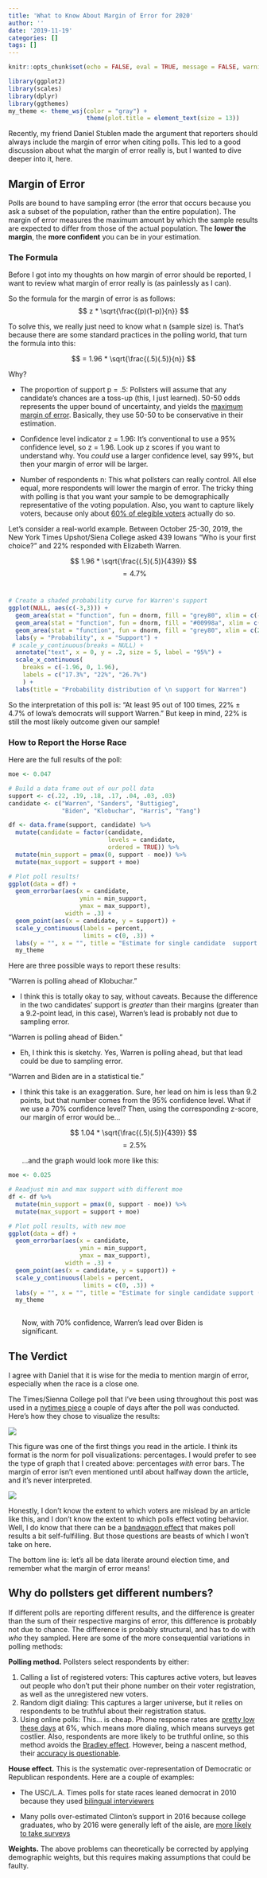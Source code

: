 ```yaml
---
title: 'What to Know About Margin of Error for 2020'
author: ''
date: '2019-11-19'
categories: []
tags: []
---
```


```r
knitr::opts_chunk$set(echo = FALSE, eval = TRUE, message = FALSE, warning = FALSE)

library(ggplot2)
library(scales)
library(dplyr)
library(ggthemes)
my_theme <- theme_wsj(color = "gray") +
                      theme(plot.title = element_text(size = 13))
```

Recently, my friend Daniel Stublen made the argument that reporters should always include the margin of error when citing polls. This led to a good discussion about what the margin of error really is, but I wanted to dive deeper into it, here.


## Margin of Error

Polls are bound to have sampling error (the error that occurs because you ask a subset of the population, rather than the entire population). The margin of error measures the maximum amount by which the sample results are expected to differ from those of the actual population. The **lower the margin**, the **more confident** you can be in your estimation. 

### The Formula

Before I got into my thoughts on how margin of error should be reported, I want to review what margin of error really is (as painlessly as I can).

So the formula for the margin of error is as follows:
$$ z * \sqrt{\frac{(p)(1-p)}{n}} $$

To solve this, we really just need to know what n (sample size) is. That's because there are some standard practices in the polling world, that turn the formula into this: 

$$ = 1.96 * \sqrt{\frac{(.5)(.5)}{n}} $$

Why?

* The proportion of support p = .5: Pollsters will assume that any candidate's chances are a toss-up (this, I just learned). 50-50 odds represents the upper bound of uncertainty, and yields the [maximum margin of error](https://abcnews.go.com/PollingUnit/sampling-error-means/story?id=5984818). Basically, they use 50-50 to be conservative in their estimation.

* Confidence level indicator z = 1.96: It's conventional to use a 95% confidence level, so z = 1.96. Look up z scores if you want to understand why. You *could* use a larger confidence level, say 99%, but then your margin of error will be larger.

* Number of respondents n: This what pollsters can really control. All else equal, more respondents will lower the margin of error. The tricky thing with polling is that you want your sample to be demographically representative of the voting population. Also, you want to capture likely voters, because only about [60% of elegible voters](https://fivethirtyeight.com/features/no-voter-turnout-wasnt-way-down-from-2012/) actually do so.

Let's consider a real-world example. Between October 25-30, 2019, the New York Times Upshot/Siena College asked 439 Iowans "Who is your first choice?" and 22% responded with Elizabeth Warren.

$$ 1.96 * \sqrt{\frac{(.5)(.5)}{439}} $$
$$ = 4.7\% $$
</br>

```r
# Create a shaded probability curve for Warren's support
ggplot(NULL, aes(c(-3,3))) +
  geom_area(stat = "function", fun = dnorm, fill = "grey80", xlim = c(-3, -2)) +
  geom_area(stat = "function", fun = dnorm, fill = "#00998a", xlim = c(-2, 2)) +
  geom_area(stat = "function", fun = dnorm, fill = "grey80", xlim = c(2, 3)) +
  labs(y = "Probability", x = "Support") + 
 # scale_y_continuous(breaks = NULL) + 
  annotate("text", x = 0, y = .2, size = 5, label = "95%") +
  scale_x_continuous(
    breaks = c(-1.96, 0, 1.96),
    labels = c("17.3%", "22%", "26.7%")
    ) +
  labs(title = "Probability distribution of \n support for Warren") 

```

So the interpretation of this poll is: "At least 95 out of 100 times, $22 \% \pm 4.7\%$ of Iowa's democrats will support Warren." But keep in mind, 22% is still the most likely outcome given our sample! 


### How to Report the Horse Race

Here are the full results of the poll:

```r
moe <- 0.047

# Build a data frame out of our poll data
support <- c(.22, .19, .18, .17, .04, .03, .03)
candidate <- c("Warren", "Sanders", "Buttigieg",
               "Biden", "Klobuchar", "Harris", "Yang")

df <- data.frame(support, candidate) %>%
  mutate(candidate = factor(candidate,
                            levels = candidate,
                            ordered = TRUE)) %>% 
  mutate(min_support = pmax(0, support - moe)) %>%
  mutate(max_support = support + moe)

# Plot poll results!
ggplot(data = df) +
  geom_errorbar(aes(x = candidate,
                    ymin = min_support,
                    ymax = max_support),
                width = .3) +
  geom_point(aes(x = candidate, y = support)) + 
  scale_y_continuous(labels = percent,
                     limits = c(0, .3)) +
  labs(y = "", x = "", title = "Estimate for single candidate  support (95% confidence)") + 
  my_theme 
```

Here are three possible ways to report these results: 

"Warren is polling ahead of Klobuchar." 

* I think this is totally okay to say, without caveats. Because the difference in the two candidates' support is *greater* than their margins (greater than a 9.2-point lead, in this case), Warren's lead is probably not due to sampling error.

"Warren is polling ahead of Biden."

* Eh, I think this is sketchy. Yes, Warren is polling ahead, but that lead could be due to sampling error.


"Warren and Biden are in a statistical tie." 

* I think this take is an exaggeration. Sure, her lead on him is less than 9.2 points, but that number comes from the 95% confidence level. What if we use a 70% confidence level? Then, using the corresponding z-score, our margin of error would be...

$$ 1.04 * \sqrt{\frac{(.5)(.5)}{439}} $$
$$ = 2.5\% $$ 

|        ...and the graph would look more like this: 

```r
moe <- 0.025

# Readjust min and max support with different moe
df <- df %>%
  mutate(min_support = pmax(0, support - moe)) %>%
  mutate(max_support = support + moe)

# Plot poll results, with new moe
ggplot(data = df) +
  geom_errorbar(aes(x = candidate,
                    ymin = min_support,
                    ymax = max_support),
                width = .3) +
  geom_point(aes(x = candidate, y = support)) + 
  scale_y_continuous(labels = percent,
                     limits = c(0, .3)) +
  labs(y = "", x = "", title = "Estimate for single candidate support (confidence = 70%)") + 
  my_theme
  
```

|        Now, with 70% confidence, Warren's lead over Biden is 
|        significant.


## The Verdict

I agree with Daniel that it is wise for the media to mention margin of error, especially when the race is a close one. 

The Times/Sienna College poll that I've been using throughout this post was used in a [nytimes piece](https://www.nytimes.com/2019/11/01/us/politics/iowa-poll-warren-biden.html) a couple of days after the poll was conducted. Here's how they chose to visualize the results: 

![](https://i.imgur.com/ppEyQ9m.jpg)

This figure was one of the first things you read in the article. I think its format is the norm for poll visualizations: percentages. I would prefer to see the type of graph that I created above: percentages *with* error bars. The margin of error isn't even mentioned until about halfway down the article, and it's never interpreted. 

![](https://i.imgur.com/xaTQN9m.jpg)

Honestly, I don't know the extent to which voters are mislead by an article like this, and I don't know the extent to which polls effect voting behavior. Well, I do know that there can be a [bandwagon effect](http://researchdmr.com/Why_Are_Polls_Self_Fulfilling_Prophecies) that makes poll results a bit self-fulfilling. But those questions are beasts of which I won't take on here.

The bottom line is: let's all be data literate around election time, and remember what the margin of error means!


## Why do pollsters get different numbers?

If different polls are reporting different results, and the difference is greater than the sum of their respective margins of error, this difference is probably not due to chance. The difference is probably structural, and has to do with *who* they sampled. Here are some of the more consequential variations in polling methods: 


**Polling method.** Pollsters select respondents by either:

1. Calling a list of registered voters: This captures active voters, but leaves out people who don't put their phone number on their voter registration, as well as the unregistered new voters.
2. Random digit dialing: This captures a larger universe, but it relies on respondents to be truthful about their registration status.
3. Using online polls: This... is cheap. Phone response rates are [pretty low these days](https://www.pewresearch.org/fact-tank/2019/02/27/response-rates-in-telephone-surveys-have-resumed-their-decline/) at 6%, which means more dialing, which means surveys get costlier. Also, respondents are more likely to be truthful online, so this method avoids the [Bradley effect](https://en.wikipedia.org/wiki/Bradley_effect). However, being a nascent method, their [accuracy is questionable](https://www.nytimes.com/2019/07/02/upshot/online-polls-analyzing-reliability.html).
    
**House effect.** This is the systematic over-representation of Democratic or Republican respondents. Here are a couple of examples:

* The USC/L.A. Times polls for state races leaned democrat in 2010 because they used [bilingual interviewers](https://fivethirtyeight.com/features/when-house-effects-become-bias/)  

* Many polls over-estimated Clinton's support in 2016 because college graduates, who by 2016 were generally left of the aisle, are [more likely to take surveys](https://www.aapor.org/Education-Resources/Reports/An-Evaluation-of-2016-Election-Polls-in-the-U-S.aspx)
    
**Weights.** The above problems can theoretically be corrected by applying demographic weights, but this requires making assumptions that could be faulty.
